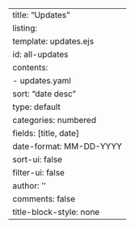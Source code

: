 ---
title: "Updates"
listing:
  template: updates.ejs
  id: all-updates
  contents: 
    - updates.yaml
  sort: "date desc"
  type: default
  categories: numbered
  fields: [title, date]
  date-format: MM-DD-YYYY
  sort-ui: false
  filter-ui: false
author: ''
comments: false
title-block-style: none
---